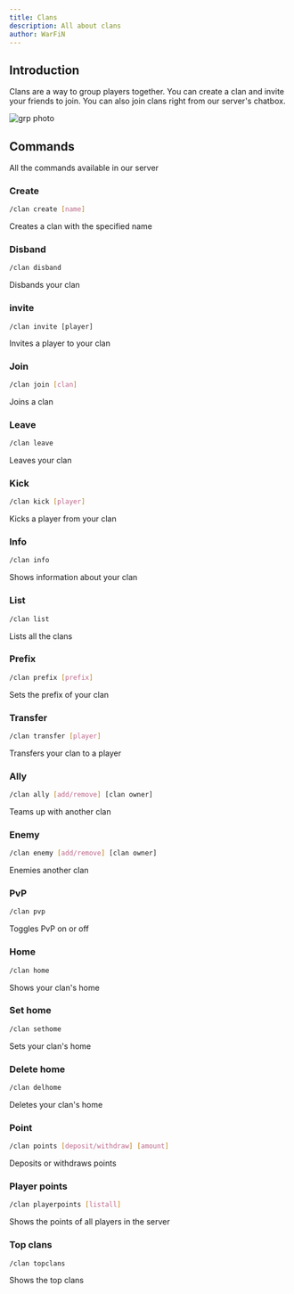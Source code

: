 ```yaml
---
title: Clans
description: All about clans
author: WarFiN
---
```


## Introduction

Clans are a way to group players together. You can create a clan and invite your friends to join. You can also join clans right from our server's chatbox.

![grp photo](https://preview.redd.it/7lo0jeycrce61.png?width=640&crop=smart&auto=webp&s=cb6cea7c6819f8da5979ab5c0a5f8c7a85d2ada4)

## Commands

All the commands available in our server

### Create 
```bash
/clan create [name]
```
Creates a clan with the specified name

### Disband
```bash
/clan disband
```

Disbands your clan

### invite
```
/clan invite [player]
```

Invites a player to your clan

### Join
```bash
/clan join [clan]
```

Joins a clan

### Leave
```bash
/clan leave
```

Leaves your clan

### Kick
```bash
/clan kick [player]
```

Kicks a player from your clan

### Info
```bash
/clan info
```

Shows information about your clan

### List
```bash
/clan list
```

Lists all the clans

### Prefix
```bash
/clan prefix [prefix]
```

Sets the prefix of your clan

### Transfer
```bash
/clan transfer [player]
```

Transfers your clan to a player

### Ally
```bash
/clan ally [add/remove] [clan owner]
```

Teams up with another clan

### Enemy
```bash
/clan enemy [add/remove] [clan owner]
```

Enemies another clan

### PvP
```bash
/clan pvp
```

Toggles PvP on or off

### Home
```bash
/clan home
```

Shows your clan's home

### Set home
```bash
/clan sethome
```

Sets your clan's home

### Delete home
```bash
/clan delhome
```

Deletes your clan's home

### Point
```bash
/clan points [deposit/withdraw] [amount]
```

Deposits or withdraws points

### Player points
```bash
/clan playerpoints [listall]
```

Shows the points of all players in the server

### Top clans
```bash
/clan topclans
```

Shows the top clans